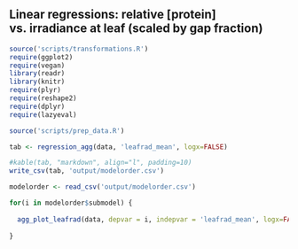 ## Linear regressions: relative [protein] vs. irradiance at leaf (scaled by gap fraction)

```r
source('scripts/transformations.R')
require(ggplot2)
require(vegan)
library(readr)
library(knitr)
require(plyr)
require(reshape2)
require(dplyr)
require(lazyeval)

source('scripts/prep_data.R')

tab <- regression_agg(data, 'leafrad_mean', logx=FALSE)

#kable(tab, "markdown", align="l", padding=10)
write_csv(tab, 'output/modelorder.csv')

modelorder <- read_csv('output/modelorder.csv')
````


```r

for(i in modelorder$submodel) {
  
  agg_plot_leafrad(data, depvar = i, indepvar = 'leafrad_mean', logx=FALSE, labs = 'irradiance at leaf')
  
}

````
